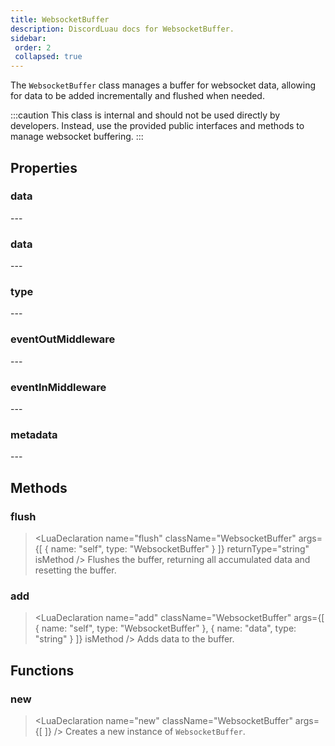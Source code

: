 ```yaml
---
title: WebsocketBuffer
description: DiscordLuau docs for WebsocketBuffer.
sidebar:
 order: 2
 collapsed: true
---
```

[//]: # (This file was automatically compiled through the Generator luau code under this repository)
[//]: # (if you want to edit the documentation of discord-luau, please write changes)
[//]: # (to the discord-luau repository itself, we extract the comments from discord-luau and translate)
[//]: # (them into markdown files that Nextra can interpret!)

[//]: # (----- DOCUMENT IMPORTS ----- )


[//]: # (----- DOCUMENT DESCRIPTION ----- )

The `WebsocketBuffer` class manages a buffer for websocket data, allowing for data to be added incrementally and flushed when needed.

:::caution
This class is internal and should not be used directly by developers. Instead, use the provided public interfaces and methods to manage websocket buffering.
:::

[//]: # (----- DOCUMENT PROPERTIES ----- )

## Properties

### data

<LuaProperty name="WebsocketBuffer.data" type="string" />
---
	
### data

<LuaProperty name="WebsocketBuffer.data" type="any" />
---
	
### type

<LuaProperty name="WebsocketBuffer.type" type="string" />
---
	
### eventOutMiddleware

<LuaProperty name="WebsocketBuffer.eventOutMiddleware" type="Network.EventOut" />
---
	
### eventInMiddleware

<LuaProperty name="WebsocketBuffer.eventInMiddleware" type="Network.EventIn" />
---
	
### metadata

<LuaProperty name="WebsocketBuffer.metadata" type="{ headers: { [string]: string }, attachments: { any } }," />
---
	

[//]: # (----- DOCUMENT METHODS ----- )

## Methods

### flush

> <LuaDeclaration name="flush" className="WebsocketBuffer" args={[ { name: "self", type: "WebsocketBuffer" } ]} returnType="string" isMethod />
Flushes the buffer, returning all accumulated data and resetting the buffer.
### add

> <LuaDeclaration name="add" className="WebsocketBuffer" args={[ { name: "self", type: "WebsocketBuffer" }, { name: "data", type: "string" } ]} isMethod />
Adds data to the buffer.

[//]: # (----- DOCUMENT FUNCTIONS ----- )

## Functions

### new

> <LuaDeclaration name="new" className="WebsocketBuffer" args={[  ]} />
Creates a new instance of `WebsocketBuffer`.


